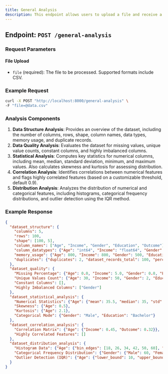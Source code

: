 ---
title: General Analysis
description: This endpoint allows users to upload a file and receive a comprehensive analysis of the dataset, covering data structure, quality, statistical analysis, correlations, and distributions.
---

## Endpoint: `POST /general-analysis`

### Request Parameters

#### File Upload
- `file` (required): The file to be processed. Supported formats include CSV.

### Example Request

```bash
curl -X POST "http://localhost:8000/general-analysis" \
-F "file=@data.csv"
```

### Analysis Components

1. **Data Structure Analysis**: Provides an overview of the dataset, including the number of columns, rows, shape, column names, data types, memory usage, and duplicate records.
2. **Data Quality Analysis**: Evaluates the dataset for missing values, unique value counts, constant columns, and highly imbalanced columns.
3. **Statistical Analysis**: Computes key statistics for numerical columns, including mean, median, standard deviation, minimum, and maximum values. Also calculates skewness and kurtosis for assessing distribution.
4. **Correlation Analysis**: Identifies correlations between numerical features and flags highly correlated features (based on a customizable threshold, default 0.9).
5. **Distribution Analysis**: Analyzes the distribution of numerical and categorical features, including histograms, categorical frequency distributions, and outlier detection using the IQR method.

### Example Response
```json
{
  "dataset_structure": {
    "columns": 5,
    "rows": 100,
    "shape": [100, 5],
    "column_names": ["Age", "Income", "Gender", "Education", "Outcome"],
    "column_datatypes": {"Age": "int64", "Income": "float64", "Gender": "object", "Education": "object", "Outcome": "int64"},
    "memory_usage": {"Age": 800, "Income": 800, "Gender": 500, "Education": 500, "Outcome": 800},
    "duplicates": {"duplicates": 2, "dataset_records_total": 100, "percentage": 2.0}
  },
  "dataset_quality": {
    "Missing Percentage": {"Age": 0.0, "Income": 5.0, "Gender": 0.0, "Education": 0.0, "Outcome": 0.0},
    "Unique Values Count": {"Age": 30, "Income": 50, "Gender": 2, "Education": 3, "Outcome": 2},
    "Constant Columns": [],
    "Highly Imbalanced Columns": ["Gender"]
  },
  "dataset_statistical_analysis": {
    "Numerical Statistics": {"Age": {"mean": 35.5, "median": 35, "std": 10.2, "min": 18, "max": 60}},
    "Skewness": {"Age": 0.5},
    "Kurtosis": {"Age": 2.1},
    "Categorical Mode": {"Gender": "Male", "Education": "Bachelor"}
  },
  "dataset_correlation_analysis": {
    "Correlation Matrix": {"Age": {"Income": 0.45, "Outcome": 0.32}},
    "Highly Correlated Features": []
  },
  "dataset_distribution_analysis": {
    "Histogram Data": {"Age": {"bin_edges": [18, 26, 34, 42, 50, 60], "frequencies": [10, 20, 30, 25, 15]}},
    "Categorical Frequency Distribution": {"Gender": {"Male": 60, "Female": 40}},
    "Outlier Detection (IQR)": {"Age": {"lower_bound": 10, "upper_bound": 70, "outliers": []}}
  }
}
```


